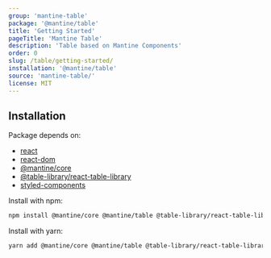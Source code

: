 ```yaml
---
group: 'mantine-table'
package: '@mantine/table'
title: 'Getting Started'
pageTitle: 'Mantine Table'
description: 'Table based on Mantine Components'
order: 0
slug: /table/getting-started/
installation: '@mantine/table'
source: 'mantine-table/'
license: MIT
---
```


## Installation

Package depends on:

- [react](https://www.npmjs.com/package/react)
- [react-dom](https://www.npmjs.com/package/react-dom)
- [@mantine/core](https://www.npmjs.com/package/@mantine/core)
- [@table-library/react-table-library](https://www.npmjs.com/package/@table-library/react-table-library)
- [styled-components](https://www.npmjs.com/package/styled-components)

Install with npm:

```sh
npm install @mantine/core @mantine/table @table-library/react-table-library styled-components
```

Install with yarn:

```sh
yarn add @mantine/core @mantine/table @table-library/react-table-library styled-components
```
